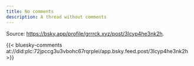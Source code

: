 ```yaml
---
title: No comments
description: A thread without comments
---
```


Source: <https://bsky.app/profile/grrrck.xyz/post/3lcyp4he3nk2h>.

{{< bluesky-comments at://did:plc:72jpccg3u3vbohc67rqrplei/app.bsky.feed.post/3lcyp4he3nk2h >}}
